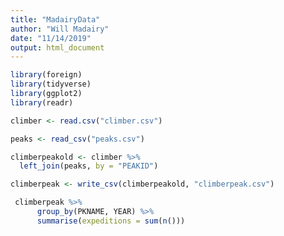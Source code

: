 ```yaml
---
title: "MadairyData"
author: "Will Madairy"
date: "11/14/2019"
output: html_document
---
```

```r
library(foreign)
library(tidyverse)
library(ggplot2)
library(readr)
```


```r
climber <- read.csv("climber.csv")
```


```r
peaks <- read_csv("peaks.csv")
```

```r
climberpeakold <- climber %>% 
  left_join(peaks, by = "PEAKID")
```
```r
climberpeak <- write_csv(climberpeakold, "climberpeak.csv")
```

```r
 climberpeak %>%
      group_by(PKNAME, YEAR) %>%
      summarise(expeditions = sum(n()))
```

